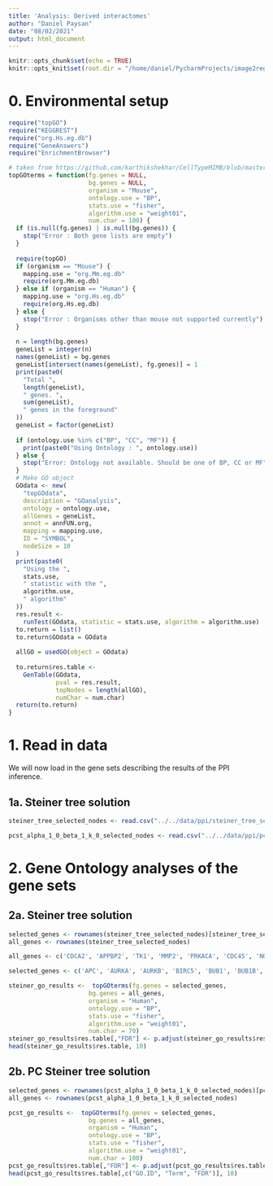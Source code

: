 ```yaml
---
title: 'Analysis: Derived interactomes'
author: "Daniel Paysan"
date: "08/02/2021"
output: html_document
---
```


```r
knitr::opts_chunk$set(echo = TRUE)
knitr::opts_knit$set(root.dir = "/home/daniel/PycharmProjects/image2reg/")
```

# 0. Environmental setup

```r
require("topGO")
require("KEGGREST")
require("org.Hs.eg.db")
require("GeneAnswers")
require("EnrichmentBrowser")
```

```r
# taken from https://github.com/karthikshekhar/CellTypeMIMB/blob/master/utilities.R
topGOterms = function(fg.genes = NULL,
                      bg.genes = NULL,
                      organism = "Mouse",
                      ontology.use = "BP",
                      stats.use = "fisher",
                      algorithm.use = "weight01",
                      num.char = 100) {
  if (is.null(fg.genes) | is.null(bg.genes)) {
    stop("Error : Both gene lists are empty")
  }
  
  require(topGO)
  if (organism == "Mouse") {
    mapping.use = "org.Mm.eg.db"
    require(org.Mm.eg.db)
  } else if (organism == "Human") {
    mapping.use = "org.Hs.eg.db"
    require(org.Hs.eg.db)
  } else {
    stop("Error : Organisms other than mouse not supported currently")
  }
  
  n = length(bg.genes)
  geneList = integer(n)
  names(geneList) = bg.genes
  geneList[intersect(names(geneList), fg.genes)] = 1
  print(paste0(
    "Total ",
    length(geneList),
    " genes. ",
    sum(geneList),
    " genes in the foreground"
  ))
  geneList = factor(geneList)
  
  if (ontology.use %in% c("BP", "CC", "MF")) {
    print(paste0("Using Ontology : ", ontology.use))
  } else {
    stop("Error: Ontology not available. Should be one of BP, CC or MF")
  }
  # Make GO object
  GOdata <- new(
    "topGOdata",
    description = "GOanalysis",
    ontology = ontology.use,
    allGenes = geneList,
    annot = annFUN.org,
    mapping = mapping.use,
    ID = "SYMBOL",
    nodeSize = 10
  )
  print(paste0(
    "Using the ",
    stats.use,
    " statistic with the ",
    algorithm.use,
    " algorithm"
  ))
  res.result <-
    runTest(GOdata, statistic = stats.use, algorithm = algorithm.use)
  to.return = list()
  to.return$GOdata = GOdata
  
  allGO = usedGO(object = GOdata) 
  
  to.return$res.table <-
    GenTable(GOdata,
             pval = res.result,
             topNodes = length(allGO),
             numChar = num.char)
  return(to.return)
}
```

# 1. Read in data

We will now load in the gene sets describing the results of the PPI inference.

## 1a. Steiner tree solution
```r
steiner_tree_selected_nodes <- read.csv("../../data/ppi/steiner_tree_selected_nodes.csv", row.names = 1)
```

```r
pcst_alpha_1_0_beta_1_k_0_selected_nodes <- read.csv("../../data/ppi/pcst_alpha_1_0_beta_1_k_0_selected_nodes.csv", row.names = 1)
```


# 2. Gene Ontology analyses of the gene sets

## 2a. Steiner tree solution

```r
selected_genes <- rownames(steiner_tree_selected_nodes)[steiner_tree_selected_nodes$type=="steiner"]
all_genes <- rownames(steiner_tree_selected_nodes)
```

```r
all_genes <- c('CDCA2', 'APPBP2', 'TK1', 'MMP2', 'PRKACA', 'CDC45', 'NOTCH3', 'SPARC', 'FBN1', 'FBLN1', 'RUNX1', 'SREBF1', 'STAC', 'TNNT1', 'GTSE1', 'TNNC1', 'YWHAQ', 'ERG', 'BIRC5', 'PRKCA', 'ACAN', 'CASP8', 'LZTS2', 'SPC25', 'MAPK7', 'S100A2', 'TUBB2B', 'CDC6', 'DHRS2', 'CEBPA', 'BEX1', 'UCHL5', 'HSPB1', 'WEE1', 'BMP4', 'PRAME', 'MYL2', 'SUV39H1', 'SDC2', 'TNC', 'DIABLO', 'DNMT3B', 'APC', 'TPM1', 'FKBP4', 'MAGEA6', 'LTBP2', 'CNN1', 'CLSPN', 'CRMP1', 'MCM4', 'GLI1', 'PKIA', 'CDKN1A', 'COL4A2', 'MAGEA1', 'MCM5', 'CDC42EP1', 'PCNA', 'JUN', 'NCF2', 'FOS', 'CD40', 'MAGED1', 'FBN2', 'MAP2K3', 'YES1', 'CDCA3', 'BCL2L11', 'AURKA', 'CCND2', 'MAP3K5', 'PRC1', 'TP73', 'CYBA', 'CDK14', 'TIMP1', 'TLR4', 'MAGEA4', 'PLCG1', 'CEP192', 'FOXM1', 'HRAS', 'KRT18', 'NCAPH', 'UBE2S', 'FN1', 'KPNA2', 'PTN', 'MYH9', 'HJURP', 'MAP3K9', 'LGALS1', 'FGFR2', 'CDC42', 'SMAD4', 'UBE2C', 'E2F1', 'BAX', 'CRYAB', 'PDGFRB', 'OIP5', 'VCAN', 'COL5A1', 'MDC1', 'CCNE1', 'ELK1', 'ZWINT', 'FOXO1', 'SRC', 'PCOLCE', 'FGF1', 'PIK3R2', 'AMPH', 'SMO', 'DUSP6', 'LDOC1', 'RPS6KB1', 'TRIB3', 'TRAF2', 'KRAS', 'BRAF', 'KRT81', 'TRIP6', 'SKP2', 'NCAM1', 'TUBB', 'EPB41L3', 'MYBL2', 'IRAK4', 'NEK2', 'COL4A1', 'CREB1', 'KIF15', 'KRT80', 'ATXN7', 'CDK1', 'AKT1S1', 'RARA', 'CKS2', 'HSP90AB1', 'TGFB1', 'PRKCE', 'MAPK8', 'EFEMP1', 'MKI67', 'PTCH1', 'RELB', 'NDN', 'KRT8', 'RHOA', 'AURKB', 'PAK2', 'GSK3B', 'CLU', 'HAPLN1', 'STC2', 'TPX2', 'KLK6', 'SPC24', 'MCM7', 'CCNB1', 'MAGEA11', 'WWTR1', 'MBP', 'ALOX5', 'FEN1', 'FSTL1', 'HSPG2', 'VIM', 'MYD88', 'CDK6', 'TUBA1A', 'GLI2', 'NDC80', 'ARMCX2', 'CDC20', 'SDC1', 'MDFI', 'EEF1A2', 'DSP', 'FGFR3', 'IGFBP5', 'THY1', 'PLK1', 'PARP2', 'TONSL', 'TCF4', 'CCNB2', 'CENPE', 'HSPA1B', 'MFAP2', 'SFN', 'MYC', 'BUB1B', 'KIF4A', 'CCNF', 'GABRB3', 'MAP3K2', 'LAMA1', 'BUB1', 'LOXL4', 'C1QL1', 'NUF2', 'AXL', 'AQP1', 'SDC3', 'S100A14', 'LBH', 'TGM2', 'KIF23', 'INHBA', 'SMAD3', 'BCR', 'TNNT2', 'THBS1', 'TSC2', 'NEFL', 'RAF1', 'KIF2C', 'MCM10', 'KRT15', 'RRM2', 'TENM3', 'FHL2', 'MCM3', 'NCOR2', 'GNAQ', 'THRA', 'MYL9', 'CCNA2', 'IRF7', 'MSH2', 'COL1A1', 'EXO1', 'GIT1', 'PCLO', 'IGF2', 'TPM2', 'ATF4', 'CENPA', 'PLCB2', 'CDK2', 'TUBB6')

selected_genes <- c('APC', 'AURKA', 'AURKB', 'BIRC5', 'BUB1', 'BUB1B', 'CCNA2', 'CCNB1', 'CCNB2', 'CCND2', 'CCNE1', 'CCNF', 'CDC20', 'CDC45', 'CDC6', 'CDCA2', 'CDCA3', 'CDK1', 'CDK2', 'CDK6', 'CDKN1A', 'CENPE', 'CEP192', 'CKS2', 'CLSPN', 'DIABLO', 'DNMT3B', 'E2F1', 'EXO1', 'FEN1', 'FOXM1', 'GTSE1', 'HSPA1B', 'KIF15', 'KIF23', 'KIF2C', 'KIF4A', 'MAPK7', 'MCM10', 'MCM3', 'MCM4', 'MCM5', 'MCM7', 'MKI67', 'MSH2', 'MYBL2', 'MYC', 'NCAPH', 'NDC80', 'NEK2', 'NUF2', 'PCNA', 'PLK1', 'PRC1', 'RRM2', 'SKP2', 'SPC24', 'SPC25', 'TNNC1', 'TONSL', 'TP73', 'TPX2', 'UBE2C', 'UBE2S', 'WEE1', 'ZWINT')
```


```r
steiner_go_results <-  topGOterms(fg.genes = selected_genes,
                      bg.genes = all_genes,
                      organism = "Human",
                      ontology.use = "BP",
                      stats.use = "fisher",
                      algorithm.use = "weight01",
                      num.char = 70)
steiner_go_results$res.table[,"FDR"] <- p.adjust(steiner_go_results$res.table$pval, method="fdr")
head(steiner_go_results$res.table, 10)
```

## 2b. PC Steiner tree solution

```r
selected_genes <- rownames(pcst_alpha_1_0_beta_1_k_0_selected_nodes)[pcst_alpha_1_0_beta_1_k_0_selected_nodes$type=="steiner"]
all_genes <- rownames(pcst_alpha_1_0_beta_1_k_0_selected_nodes)
```

```r
pcst_go_results <-  topGOterms(fg.genes = selected_genes,
                      bg.genes = all_genes,
                      organism = "Human",
                      ontology.use = "BP",
                      stats.use = "fisher",
                      algorithm.use = "weight01",
                      num.char = 100)
pcst_go_results$res.table[,"FDR"] <- p.adjust(pcst_go_results$res.table$pval, method="fdr")
head(pcst_go_results$res.table[,c("GO.ID", "Term", "FDR")], 10)
```

